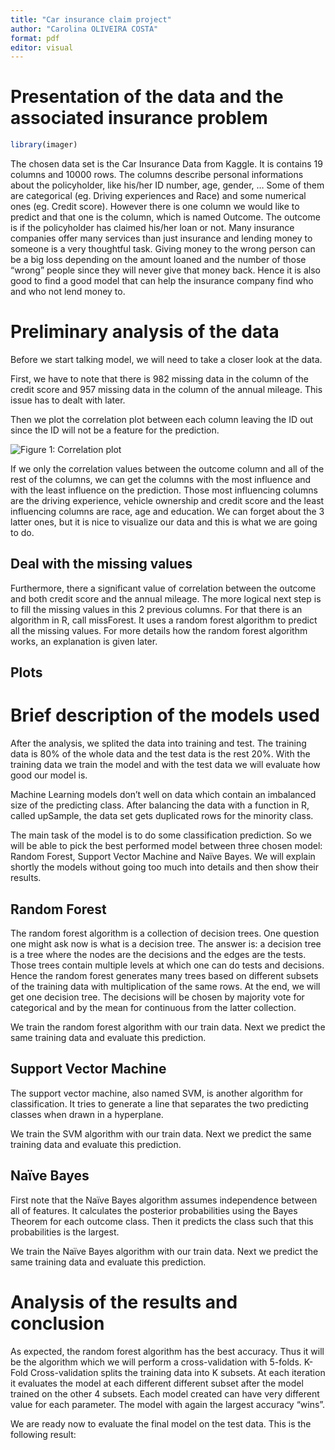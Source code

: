 ```yaml
---
title: "Car insurance claim project"
author: "Carolina OLIVEIRA COSTA"
format: pdf
editor: visual
---
```


# Presentation of the data and the associated insurance problem

```r
library(imager)
```

The chosen data set is the Car Insurance Data from Kaggle. It is contains 19 columns and 10000 rows. The columns describe personal informations about the policyholder, like his/her ID number, age, gender, ... Some of them are categorical (eg. Driving experiences and Race) and some numerical ones (eg. Credit score). However there is one column we would like to predict and that one is the column, which is named Outcome. The outcome is if the policyholder has claimed his/her loan or not. Many insurance companies offer many services than just insurance and lending money to someone is a very thoughtful task. Giving money to the wrong person can be a big loss depending on the amount loaned and the number of those "wrong" people since they will never give that money back. Hence it is also good to find a good model that can help the insurance company find who and who not lend money to.

# Preliminary analysis of the data

Before we start talking model, we will need to take a closer look at the data.

First, we have to note that there is $982$ missing data in the column of the credit score and $957$ missing data in the column of the annual mileage. This issue has to dealt with later.

Then we plot the correlation plot between each column leaving the ID out since the ID will not be a feature for the prediction.

![](corrDfPlot.png "Figure 1: Correlation plot")

If we only the correlation values between the outcome column and all of the rest of the columns, we can get the columns with the most influence and with the least influence on the prediction. Those most influencing columns are the driving experience, vehicle ownership and credit score and the least influencing columns are race, age and education. We can forget about the 3 latter ones, but it is nice to visualize our data and this is what we are going to do.

## Deal with the missing values

Furthermore, there a significant value of correlation between the outcome and both credit score and the annual mileage. The more logical next step is to fill the missing values in this 2 previous columns. For that there is an algorithm in R, call missForest. It uses a random forest algorithm to predict all the missing values. For more details how the random forest algorithm works, an explanation is given later.

## Plots

# Brief description of the models used

After the analysis, we splited the data into training and test. The training data is 80% of the whole data and the test data is the rest 20%. With the training data we train the model and with the test data we will evaluate how good our model is.

Machine Learning models don't well on data which contain an imbalanced size of the predicting class. After balancing the data with a function in R, called upSample, the data set gets duplicated rows for the minority class.

The main task of the model is to do some classification prediction. So we will be able to pick the best performed model between three chosen model: Random Forest, Support Vector Machine and Naïve Bayes. We will explain shortly the models without going too much into details and then show their results.

## Random Forest

The random forest algorithm is a collection of decision trees. One question one might ask now is what is a decision tree. The answer is: a decision tree is a tree where the nodes are the decisions and the edges are the tests. Those trees contain multiple levels at which one can do tests and decisions. Hence the random forest generates many trees based on different subsets of the training data with multiplication of the same rows. At the end, we will get one decision tree. The decisions will be chosen by majority vote for categorical and by the mean for continuous from the latter collection.

We train the random forest algorithm with our train data. Next we predict the same training data and evaluate this prediction.

## Support Vector Machine

The support vector machine, also named SVM, is another algorithm for classification. It tries to generate a line that separates the two predicting classes when drawn in a hyperplane.

We train the SVM algorithm with our train data. Next we predict the same training data and evaluate this prediction.

## Naïve Bayes

First note that the Naïve Bayes algorithm assumes independence between all of features. It calculates the posterior probabilities using the Bayes Theorem for each outcome class. Then it predicts the class such that this probabilities is the largest.

We train the Naïve Bayes algorithm with our train data. Next we predict the same training data and evaluate this prediction.

# Analysis of the results and conclusion

As expected, the random forest algorithm has the best accuracy. Thus it will be the algorithm which we will perform a cross-validation with 5-folds. K-Fold Cross-validation splits the training data into K subsets. At each iteration it evaluates the model at each different different subset after the model trained on the other 4 subsets. Each model created can have very different value for each parameter. The model with again the largest accuracy "wins".

We are ready now to evaluate the final model on the test data. This is the following result:
